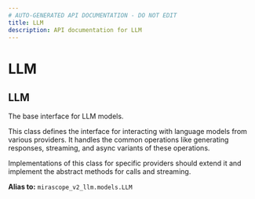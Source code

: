 ```yaml
---
# AUTO-GENERATED API DOCUMENTATION - DO NOT EDIT
title: LLM
description: API documentation for LLM
---
```


# LLM

## <ApiType type="Alias" path="calls/base_structured_call/LLM" symbolName="LLM" /> LLM

The base interface for LLM models.

This class defines the interface for interacting with language models from
various providers. It handles the common operations like generating responses,
streaming, and async variants of these operations.

Implementations of this class for specific providers should extend it and
implement the abstract methods for calls and streaming.


**Alias to:** `mirascope_v2_llm.models.LLM`
